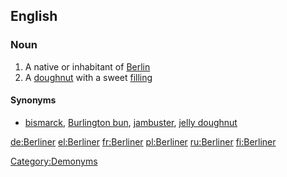 ==English==

===Noun===
{{wikipedia}}
{{en-noun}}

# A native or inhabitant of [[Berlin]]
# A [[doughnut]] with a sweet [[filling]]

==== Synonyms ====
* {{sense|filled doughnut}} [[bismarck]], [[Burlington bun]], [[jambuster]], [[jelly doughnut]]

[[Category:Demonyms]]

[[de:Berliner]]
[[el:Berliner]]
[[fr:Berliner]]
[[pl:Berliner]]
[[ru:Berliner]]
[[fi:Berliner]]